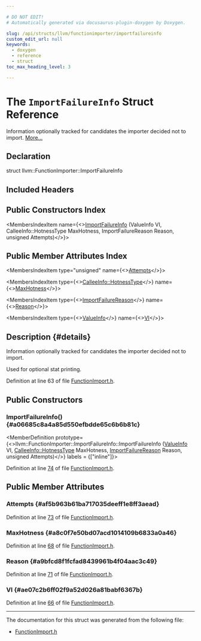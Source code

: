 ```yaml
---

# DO NOT EDIT!
# Automatically generated via docusaurus-plugin-doxygen by Doxygen.

slug: /api/structs/llvm/functionimporter/importfailureinfo
custom_edit_url: null
keywords:
  - doxygen
  - reference
  - struct
toc_max_heading_level: 3

---
```





# The `ImportFailureInfo` Struct Reference

<DoxygenPage pluginConfig={pluginConfig}>

Information optionally tracked for candidates the importer decided not to import. <a href="#details">More...</a>

## Declaration

<CodeBlock>struct llvm::FunctionImporter::ImportFailureInfo</CodeBlock>

## Included Headers

<IncludesList>
<IncludesListItem
  filePath="llvm/Transforms/IPO/FunctionImport.h"
  permalink="/docs/api/files/include/include/llvm/include/llvm/transforms/include/llvm/transforms/ipo/functionimport-h"
  isLocal="true" />
</IncludesList>

## Public Constructors Index

<MembersIndex>

<MembersIndexItem
  name={<><a href="#a06685c8a4a85d550efbdde65c6b6b81c">ImportFailureInfo</a> (ValueInfo VI, CalleeInfo::HotnessType MaxHotness, ImportFailureReason Reason, unsigned Attempts)</>}>
</MembersIndexItem>

</MembersIndex>

## Public Member Attributes Index

<MembersIndex>

<MembersIndexItem
  type="unsigned"
  name={<><a href="#af5b963b61ba717035deeff1e8ff3aead">Attempts</a></>}>
</MembersIndexItem>

<MembersIndexItem
  type={<><a href="/docs/api/structs/llvm/calleeinfo/#a2413e35985411a461b9ab03c17c01caa">CalleeInfo::HotnessType</a></>}
  name={<><a href="#a8c0f7e50bd07acd1014109b6833a0a46">MaxHotness</a></>}>
</MembersIndexItem>

<MembersIndexItem
  type={<><a href="/docs/api/classes/llvm/functionimporter/#acbdbb2a799833253c9b3ec9e8e1e5a29">ImportFailureReason</a></>}
  name={<><a href="#a9bfcd8f1fcfad8439961b4f04aac3c49">Reason</a></>}>
</MembersIndexItem>

<MembersIndexItem
  type={<><a href="/docs/api/structs/llvm/valueinfo">ValueInfo</a></>}
  name={<><a href="#ae07c2b6ff02f9a52d026a81babf6367b">VI</a></>}>
</MembersIndexItem>

</MembersIndex>

## Description {#details}

Information optionally tracked for candidates the importer decided not to import.

Used for optional stat printing.

Definition at line 63 of file <a href="/docs/api/files/include/include/llvm/include/llvm/transforms/include/llvm/transforms/ipo/functionimport-h">FunctionImport.h</a>.

<SectionDefinition>

## Public Constructors

### ImportFailureInfo() {#a06685c8a4a85d550efbdde65c6b6b81c}

<MemberDefinition
  prototype={<>llvm::FunctionImporter::ImportFailureInfo::ImportFailureInfo (<a href="/docs/api/structs/llvm/valueinfo">ValueInfo</a> VI, <a href="/docs/api/structs/llvm/calleeinfo/#a2413e35985411a461b9ab03c17c01caa">CalleeInfo::HotnessType</a> MaxHotness, <a href="/docs/api/classes/llvm/functionimporter/#acbdbb2a799833253c9b3ec9e8e1e5a29">ImportFailureReason</a> Reason, unsigned Attempts)</>}
  labels = {["inline"]}>

Definition at line <a href="/docs/api/files/include/include/llvm/include/llvm/transforms/include/llvm/transforms/ipo/functionimport-h/#l00074">74</a> of file <a href="/docs/api/files/include/include/llvm/include/llvm/transforms/include/llvm/transforms/ipo/functionimport-h">FunctionImport.h</a>.
</MemberDefinition>

</SectionDefinition>

<SectionDefinition>

## Public Member Attributes

### Attempts {#af5b963b61ba717035deeff1e8ff3aead}

<MemberDefinition
  prototype="unsigned llvm::FunctionImporter::ImportFailureInfo::Attempts">

Definition at line <a href="/docs/api/files/include/include/llvm/include/llvm/transforms/include/llvm/transforms/ipo/functionimport-h/#l00073">73</a> of file <a href="/docs/api/files/include/include/llvm/include/llvm/transforms/include/llvm/transforms/ipo/functionimport-h">FunctionImport.h</a>.
</MemberDefinition>

### MaxHotness {#a8c0f7e50bd07acd1014109b6833a0a46}

<MemberDefinition
  prototype="CalleeInfo::HotnessType llvm::FunctionImporter::ImportFailureInfo::MaxHotness">

Definition at line <a href="/docs/api/files/include/include/llvm/include/llvm/transforms/include/llvm/transforms/ipo/functionimport-h/#l00068">68</a> of file <a href="/docs/api/files/include/include/llvm/include/llvm/transforms/include/llvm/transforms/ipo/functionimport-h">FunctionImport.h</a>.
</MemberDefinition>

### Reason {#a9bfcd8f1fcfad8439961b4f04aac3c49}

<MemberDefinition
  prototype="ImportFailureReason llvm::FunctionImporter::ImportFailureInfo::Reason">

Definition at line <a href="/docs/api/files/include/include/llvm/include/llvm/transforms/include/llvm/transforms/ipo/functionimport-h/#l00071">71</a> of file <a href="/docs/api/files/include/include/llvm/include/llvm/transforms/include/llvm/transforms/ipo/functionimport-h">FunctionImport.h</a>.
</MemberDefinition>

### VI {#ae07c2b6ff02f9a52d026a81babf6367b}

<MemberDefinition
  prototype="ValueInfo llvm::FunctionImporter::ImportFailureInfo::VI">

Definition at line <a href="/docs/api/files/include/include/llvm/include/llvm/transforms/include/llvm/transforms/ipo/functionimport-h/#l00066">66</a> of file <a href="/docs/api/files/include/include/llvm/include/llvm/transforms/include/llvm/transforms/ipo/functionimport-h">FunctionImport.h</a>.
</MemberDefinition>

</SectionDefinition>

<hr/>

The documentation for this struct was generated from the following file:

<ul>
<li><a href="/docs/api/files/include/include/llvm/include/llvm/transforms/include/llvm/transforms/ipo/functionimport-h">FunctionImport.h</a></li>
</ul>

</DoxygenPage>

